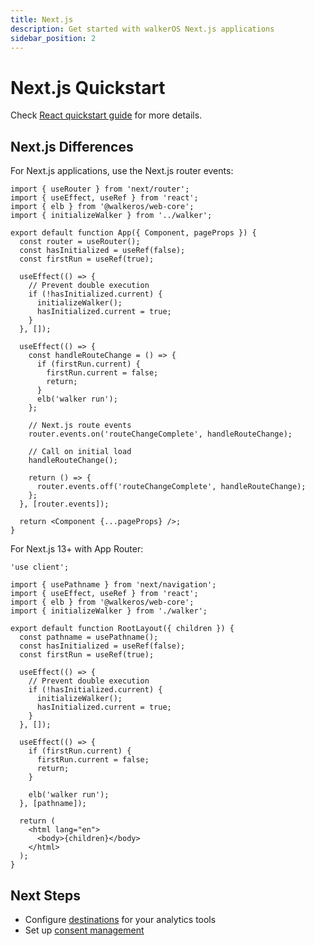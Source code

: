 ```yaml
---
title: Next.js
description: Get started with walkerOS Next.js applications
sidebar_position: 2
---
```


# Next.js Quickstart

Check [React quickstart guide](./react) for more details.

## Next.js Differences

For Next.js applications, use the Next.js router events:

```tsx title="pages/_app.tsx"
import { useRouter } from 'next/router';
import { useEffect, useRef } from 'react';
import { elb } from '@walkeros/web-core';
import { initializeWalker } from '../walker';

export default function App({ Component, pageProps }) {
  const router = useRouter();
  const hasInitialized = useRef(false);
  const firstRun = useRef(true);

  useEffect(() => {
    // Prevent double execution
    if (!hasInitialized.current) {
      initializeWalker();
      hasInitialized.current = true;
    }
  }, []);

  useEffect(() => {
    const handleRouteChange = () => {
      if (firstRun.current) {
        firstRun.current = false;
        return;
      }
      elb('walker run');
    };

    // Next.js route events
    router.events.on('routeChangeComplete', handleRouteChange);

    // Call on initial load
    handleRouteChange();

    return () => {
      router.events.off('routeChangeComplete', handleRouteChange);
    };
  }, [router.events]);

  return <Component {...pageProps} />;
}
```

For Next.js 13+ with App Router:

```tsx title="app/layout.tsx"
'use client';

import { usePathname } from 'next/navigation';
import { useEffect, useRef } from 'react';
import { elb } from '@walkeros/web-core';
import { initializeWalker } from './walker';

export default function RootLayout({ children }) {
  const pathname = usePathname();
  const hasInitialized = useRef(false);
  const firstRun = useRef(true);

  useEffect(() => {
    // Prevent double execution
    if (!hasInitialized.current) {
      initializeWalker();
      hasInitialized.current = true;
    }
  }, []);

  useEffect(() => {
    if (firstRun.current) {
      firstRun.current = false;
      return;
    }

    elb('walker run');
  }, [pathname]);

  return (
    <html lang="en">
      <body>{children}</body>
    </html>
  );
}
```

## Next Steps

- Configure [destinations](/docs/destinations) for your analytics tools
- Set up [consent management](/docs/guides/consent)

